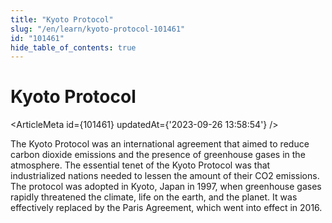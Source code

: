 ```yaml
---
title: "Kyoto Protocol"
slug: "/en/learn/kyoto-protocol-101461"
id: "101461"
hide_table_of_contents: true
---
```



# Kyoto Protocol

<ArticleMeta id={101461} updatedAt={'2023-09-26 13:58:54'} />
<div className='border-solid border-b border-t-0 my-4 border-[var(--ifm-color-gray-300)]' />

The Kyoto Protocol was an international agreement that aimed to reduce carbon dioxide emissions and the presence of greenhouse gases in the atmosphere. The essential tenet of the Kyoto Protocol was that industrialized nations needed to lessen the amount of their CO2 emissions. The protocol was adopted in Kyoto, Japan in 1997, when greenhouse gases rapidly threatened the climate, life on the earth, and the planet. It was effectively replaced by the Paris Agreement, which went into effect in 2016.
